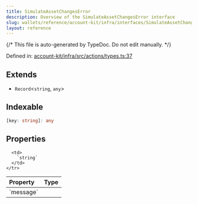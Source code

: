 ```yaml
---
title: SimulateAssetChangesError
description: Overview of the SimulateAssetChangesError interface
slug: wallets/reference/account-kit/infra/interfaces/SimulateAssetChangesError
layout: reference
---
```


{/* This file is auto-generated by TypeDoc. Do not edit manually. */}

Defined in: [account-kit/infra/src/actions/types.ts:37](https://github.com/alchemyplatform/aa-sdk/blob/17aad1f572375d42a06c7e3238078a88a435d459/account-kit/infra/src/actions/types.ts#L37)

## Extends

- `Record`\<`string`, `any`>

## Indexable

```ts
[key: string]: any
```

## Properties

<table>
  <thead>
    <tr>
      <th align="left">Property</th>
      <th align="left">Type</th>
    </tr>
  </thead>

  <tbody>
    <tr>
      <td>
        <a id="message" /> `message`
      </td>

      <td>
        `string`
      </td>
    </tr>

  </tbody>
</table>
